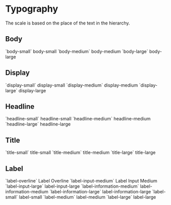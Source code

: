 
<Meta title="Docs/Style/Typography" />

# Typography

The scale is based on the place of the text in the hierarchy.

## Body
<gds-container display="flex" direction="column">
    <gds-container display="flex" gap="s" padding="l 0" align="center" border="0 0 4xs/base300 0"  >
        <gds-text min="30" align="left">`body-small`</gds-text>
        <gds-text size="body-small">body-small</gds-text>
    </gds-container>
    <gds-container display="flex" gap="s" padding="l 0" align="center" border="0 0 4xs/base300 0">
        <gds-text min="30" align="left">`body-medium`</gds-text>
        <gds-text size="body-medium">body-medium</gds-text>
    </gds-container>
    <gds-container display="flex" gap="s" padding="l 0" align="center" border="0 0 4xs/base300 0">
        <gds-text min="30" align="left">`body-large`</gds-text>
        <gds-text size="body-large">body-large</gds-text>
    </gds-container>
</gds-container>
 
## Display
<gds-container display="flex" direction="column">
    <gds-container display="flex" gap="s" padding="l 0" align="center" border="0 0 4xs/base300 0">
        <gds-text min="30" align="left">`display-small`</gds-text>
        <gds-text size="display-small">display-small</gds-text>
    </gds-container>
    <gds-container display="flex" gap="s" padding="l 0" align="center" border="0 0 4xs/base300 0">
        <gds-text min="30" align="left">`display-medium`</gds-text>
        <gds-text size="display-medium">display-medium</gds-text>
    </gds-container>
    <gds-container display="flex" gap="s" padding="l 0" align="center" border="0 0 4xs/base300 0">
        <gds-text min="30" align="left">`display-large`</gds-text>
        <gds-text size="display-large">display-large</gds-text>
    </gds-container>
</gds-container>

## Headline
<gds-container display="flex" direction="column">
    <gds-container display="flex" gap="s" padding="l 0" align="center" border="0 0 4xs/base300 0">
        <gds-text min="30" align="left">`headline-small`</gds-text>
        <gds-text size="headline-small">headline-small</gds-text>
    </gds-container>
    <gds-container display="flex" gap="s" padding="l 0" align="center" border="0 0 4xs/base300 0">
        <gds-text min="30" align="left">`headline-medium`</gds-text>
        <gds-text size="headline-medium">headline-medium</gds-text>
    </gds-container>
    <gds-container display="flex" gap="s" padding="l 0" align="center" border="0 0 4xs/base300 0">
        <gds-text min="30" align="left">`headline-large`</gds-text>
        <gds-text size="headline-large">headline-large</gds-text>
    </gds-container>
</gds-container>

## Title
<gds-container display="flex" direction="column">
    <gds-container display="flex" gap="s" padding="l 0" align="center" border="0 0 4xs/base300 0">
        <gds-text min="30" align="left">`title-small`</gds-text>
        <gds-text size="title-small">title-small</gds-text>
    </gds-container>
    <gds-container display="flex" gap="s" padding="l 0" align="center" border="0 0 4xs/base300 0">
        <gds-text min="30" align="left">`title-medium`</gds-text>
        <gds-text size="title-medium">title-medium</gds-text>
    </gds-container>
    <gds-container display="flex" gap="s" padding="l 0" align="center" border="0 0 4xs/base300 0">
        <gds-text min="30" align="left">`title-large`</gds-text>
        <gds-text size="title-large">title-large</gds-text>
    </gds-container>
</gds-container>

## Label
<gds-container display="flex" direction="column">
    <gds-container display="flex" gap="s" padding="l 0" align="center" border="0 0 4xs/base300 0">
        <gds-text min="30" align="left">`label-overline`</gds-text>
        <gds-text size="label-overline">Label Overline</gds-text>
    </gds-container>
    <gds-container display="flex" gap="s" padding="l 0" align="center" border="0 0 4xs/base300 0">
        <gds-text min="30" align="left">`label-input-medium`</gds-text>
        <gds-text size="label-input-medium">Label Input Medium</gds-text>
    </gds-container>
    <gds-container display="flex" gap="s" padding="l 0" align="center" border="0 0 4xs/base300 0">
        <gds-text min="30" align="left">`label-input-large`</gds-text>
        <gds-text size="label-input-large">label-input-large</gds-text>
    </gds-container>
    <gds-container display="flex" gap="s" padding="l 0" align="center" border="0 0 4xs/base300 0">
        <gds-text min="30" align="left">`label-information-medium`</gds-text>
        <gds-text size="label-information-medium">label-information-medium</gds-text>
    </gds-container>
    <gds-container display="flex" gap="s" padding="l 0" align="center" border="0 0 4xs/base300 0">
        <gds-text min="30" align="left">`label-information-large`</gds-text>
        <gds-text size="label-information-large">label-information-large</gds-text>
    </gds-container>
    <gds-container display="flex" gap="s" padding="l 0" align="center" border="0 0 4xs/base300 0">
        <gds-text min="30" align="left">`label-small`</gds-text>
        <gds-text size="label-small">label-small</gds-text>
    </gds-container>
    <gds-container display="flex" gap="s" padding="l 0" align="center" border="0 0 4xs/base300 0">
        <gds-text min="30" align="left">`label-medium`</gds-text>
        <gds-text size="label-medium">label-medium</gds-text>
    </gds-container>
    <gds-container display="flex" gap="s" padding="l 0" align="center" border="0 0 4xs/base300 0">
        <gds-text min="30" align="left">`label-large`</gds-text>
        <gds-text size="label-large">label-large</gds-text>
    </gds-container>
</gds-container>
